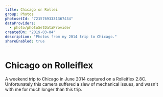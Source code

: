 ```yaml
---
title: Chicago on Rollei
group: Photos
photosetId: "72157693331367434"
dataProviders:
  - photo/photoSetDataProvider
createdOn: "2019-03-04"
description: "Photos from my 2014 trip to Chicago."
shareEnabled: true
---
```



# Chicago on Rolleiflex

A weekend trip to Chicago in June 2014 captured on a Rolleiflex 2.8C. Unfortunately this camera suffered a slew of mechanical issues, and wasn't with me for much longer than this trip.

<PhotoSet />

